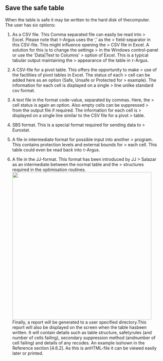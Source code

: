## Save the safe table
When the table is safe it may be written to the hard disk of thecomputer. The user has six options:

1.  As a CSV file. This Comma separated file can easily be read into
    > Excel. Please note that $\tau$-Argus uses the ',' as the
    > field-separator in this CSV-file. This might influence opening the
    > CSV file in Excel. A solution for this is to change the settings
    > in the Windows control-panel or use the \'Data\|Text to Columns\'
    > option of Excel. This is a typical tabular output maintaining the
    > appearance of the table in $\tau$-Argus.

2.  A CSV-file for a pivot table. This offers the opportunity to make
    > use of the facilities of pivot tables in Excel. The status of each
    > cell can be added here as an option (Safe, Unsafe or Protected for
    > example). The information for each cell is displayed on a single
    > line unlike standard csv format.

3.  A text file in the format code-value, separated by commas. Here, the
    > cell status is again an option. Also empty cells can be suppressed
    > from the output file if required. The information for each cell is
    > displayed on a single line similar to the CSV file for a pivot
    > table.

4.  SBS format. This is a special format required for sending data to
    > Eurostat.

5.  A file in intermediate format for possible input into another
    > program. This contains protection levels and external bounds for
    > each cell. This table could even be read back into $\tau$-Argus.

6.  A file in the JJ-format. This format has been introduced by JJ
    > Salazar as an intermediate between the normal table and the
    > structures required in the optimisation routines.
![](Media/Pictures/100000000000019F000001BBAB79FE89.png){width=12.107cm height=12.813cm}
Finally, a report will be generated to a user specified directory.This report will also be displayed on the screen when the table hasbeen written. It will contain details such as table structure, safetyrules (and number of cells failing), secondary suppression method (andnumber of cell failing) and details of any recodes. An example isshown in the Reference section [4.6.2]. As this is anHTML-file it can be viewed easily later or printed.


